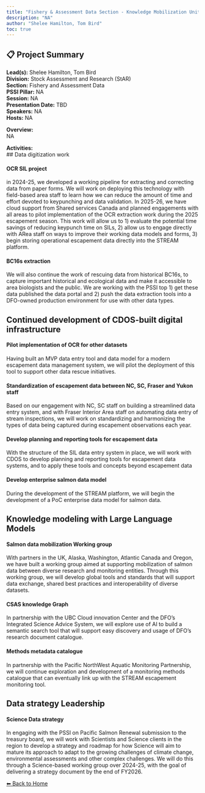 ---
title: "Fishery & Assessment Data Section - Knowledge Mobilization Unit"
description: "NA"
author: "Shelee Hamilton, Tom Bird"
toc: true
---

## 📋 Project Summary

**Lead(s):** Shelee Hamilton, Tom Bird  
**Division:** Stock Assessment and Research (StAR)  
**Section:** Fishery and Assessment Data  
**PSSI Pillar:** NA  
**Session:** NA  
**Presentation Date:** TBD  
**Speakers:** NA  
**Hosts:** NA  

**Overview:**  
NA   

**Activities:**  
## Data digitization work
#### OCR SIL project
in 2024-25, we developed a working pipeline for extracting and correcting data from paper forms.  We will work on deploying this technology with field-based area staff to learn how we can reduce the amount of time and effort devoted to keypunching and data validation. In 2025-26, we have cloud support from Shared services Canada and planned engagements with all areas to pilot implementation of the OCR extraction work during the 2025 escapement season. This work will allow us to 1) evaluate the potential time savings of reducing keypunch time on SILs, 2) allow us to engage directly with ARea staff on ways to improve their working data models and forms, 3) begin storing operational escapement data directly into the STREAM platform.

#### BC16s extraction
We will also continue the work of rescuing data from historical BC16s, to capture important historical and ecological data and make it accessible to area biologists and the public. We are working with the PSSI top 1) get these data published the data portal and 2) push the data extraction tools into a DFO-owned production environment for use with other data types. 

## Continued development of CDOS-built digital infrastructure
#### Pilot implementation of OCR for other datasets 
Having built an MVP data entry tool and data model for a modern escapement data management system,  we will pilot the deployment of this tool to support other data rescue initiatives.

#### Standardization of escapement data between NC, SC, Fraser and Yukon staff
Based on our engagement with NC, SC staff on building a streamlined data entry system, and with Fraser Interior Area staff on automating data entry of stream inspections, we will work on standardizing and harmonizing the types of data being captured during escapement observations each year.

#### Develop planning and reporting tools for escapement data
With the structure of the SIL data entry system in place, we will work with CDOS to develop planning and reporting tools for escapement data systems, and to apply these tools and concepts beyond escapement data

#### Develop enterprise salmon data model
During the development of the STREAM platform, we will begin the development of a PoC enterprise data model for salmon data. 

## Knowledge modeling with Large Language Models
#### Salmon data mobilization Working group
With partners in the UK, Alaska, Washington, Atlantic Canada and Oregon, we have built a working group aimed at supporting mobilization of salmon data between diverse research and monitoring entities.  Through this working group, we will develop global tools and standards that will support data exchange, shared best practices and interoperability of diverse datasets.

#### CSAS knowledge Graph
In partnership with the UBC Cloud innovation Center and the DFO's Integrated Science Advice System, we will explore use of AI to build a semantic search tool that will support easy discovery and usage of DFO's research document catalogue. 

#### Methods metadata catalogue
In partnership with the Pacific NorthWest Aquatic Monitoring Partnership, we will continue exploration and development of a monitoring methods catalogue that can eventually link up with the STREAM escapement monitoring tool. 

## Data strategy Leadership
#### Science Data strategy
In engaging with the PSSI on Pacific Salmon Renewal submission to the treasury board,  we will work with Scientists and Science clients in the region to develop a strategy and roadmap for how Science will  aim to mature its approach to adapt to the growing challenges of climate change, environmental assessments and other complex challenges. We will do this through a Science-based working group over 2024-25, with the goal of delivering a strategy document by the end of FY2026.

[⬅ Back to Home](../index.qmd)
